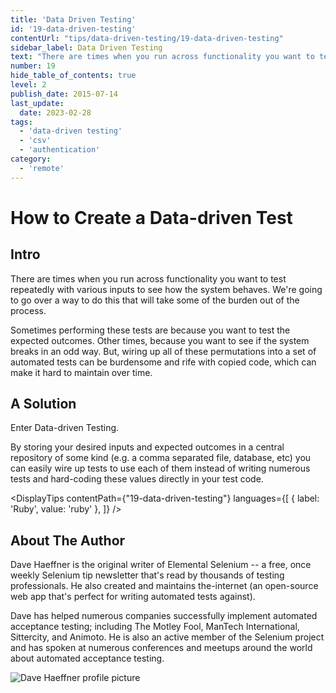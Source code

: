 ```yaml
---
title: 'Data Driven Testing'
id: '19-data-driven-testing'
contentUrl: "tips/data-driven-testing/19-data-driven-testing"
sidebar_label: Data Driven Testing
text: "There are times when you run across functionality you want to test repeatedly with various inputs to see how the system behaves. We're going to go over a way to do this that will take some of the burden out of the process."
number: 19
hide_table_of_contents: true
level: 2
publish_date: 2015-07-14
last_update:
  date: 2023-02-28
tags:
  - 'data-driven testing'
  - 'csv'
  - 'authentication'
category:
  - 'remote'
---
```


# How to Create a Data-driven Test

## Intro

There are times when you run across functionality you want to test repeatedly with various inputs to see how the
system behaves. We're going to go over a way to do this that will take some of the burden out of the process.

Sometimes performing these tests are because you want to test the expected outcomes. Other times, because you
want to see if the system breaks in an odd way. But, wiring up all of these permutations into a set of automated
tests can be burdensome and rife with copied code, which can make it hard to maintain over time.

## A Solution

Enter Data-driven Testing.

By storing your desired inputs and expected outcomes in a central repository of some kind (e.g. a comma separated
file, database, etc) you can easily wire up tests to use each of them instead of writing numerous tests and
hard-coding these values directly in your test code.



<DisplayTips contentPath={"19-data-driven-testing"} languages={[
    { label: 'Ruby', value: 'ruby' },
]} />


## About The Author

Dave Haeffner is the original writer of Elemental Selenium -- a free, once weekly Selenium tip newsletter that's read
by thousands of testing professionals. He also created and maintains the-internet (an open-source web app that's
perfect for writing automated tests against).

Dave has helped numerous companies successfully implement automated acceptance testing; including The Motley Fool,
ManTech International, Sittercity, and Animoto. He is also an active member of the Selenium project and has spoken
at numerous conferences and meetups around the world about automated acceptance testing.

![Dave Haeffner profile picture](/img/authors/dave-haeffner.jpeg#author-img 'a title')